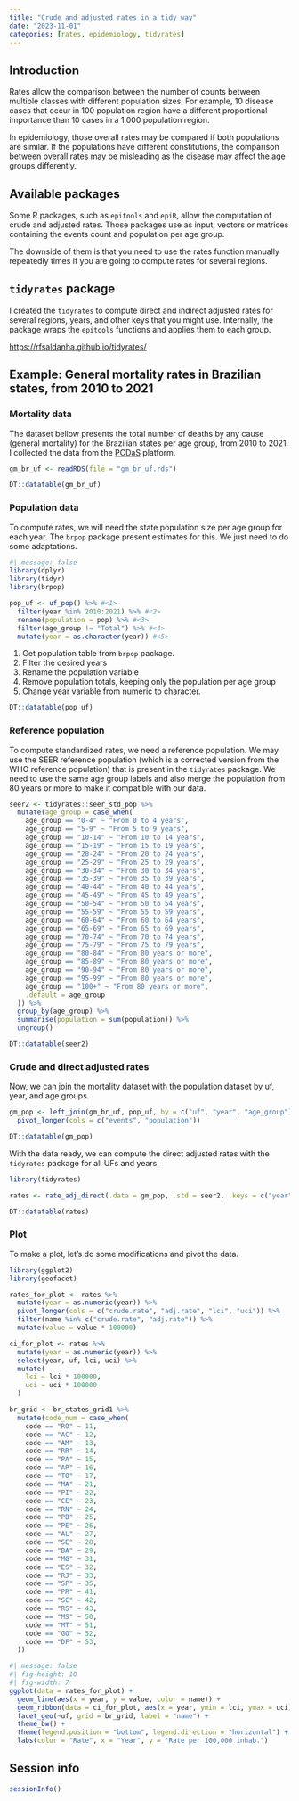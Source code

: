 ```yaml
---
title: "Crude and adjusted rates in a tidy way"
date: "2023-11-01"
categories: [rates, epidemiology, tidyrates]
---
```


## Introduction

Rates allow the comparison between the number of counts between multiple classes with different population sizes. For example, 10 disease cases that occur in 100 population region have a different proportional importance than 10 cases in a 1,000 population region.

In epidemiology, those overall rates may be compared if both populations are similar. If the populations have different constitutions, the comparison between overall rates may be misleading as the disease may affect the age groups differently.

## Available packages

Some R packages, such as `epitools` and `epiR`, allow the computation of crude and adjusted rates. Those packages use as input, vectors or matrices containing the events count and population per age group.

The downside of them is that you need to use the rates function manually repeatedly times if you are going to compute rates for several regions.

## `tidyrates` package

I created the `tidyrates` to compute direct and indirect adjusted rates for several regions, years, and other keys that you might use. Internally, the package wraps the `epitools` functions and applies them to each group.

<https://rfsaldanha.github.io/tidyrates/>

## Example: General mortality rates in Brazilian states, from 2010 to 2021

### Mortality data

The dataset bellow presents the total number of deaths by any cause (general mortality) for the Brazilian states per age group, from 2010 to 2021. I collected the data from the [PCDaS](https://pcdas.icict.fiocruz.br/) platform.

```r
gm_br_uf <- readRDS(file = "gm_br_uf.rds")

DT::datatable(gm_br_uf)
```

### Population data

To compute rates, we will need the state population size per age group for each year. The `brpop` package present estimates for this. We just need to do some adaptations.

```r
#| message: false
library(dplyr)
library(tidyr)
library(brpop)

pop_uf <- uf_pop() %>% #<1>
  filter(year %in% 2010:2021) %>% #<2>
  rename(population = pop) %>% #<3>
  filter(age_group != "Total") %>% #<4>
  mutate(year = as.character(year)) #<5>
```

1.  Get population table from `brpop` package.
2.  Filter the desired years
3.  Rename the population variable
4.  Remove population totals, keeping only the population per age group
5.  Change year variable from numeric to character.

```r
DT::datatable(pop_uf)
```

### Reference population

To compute standardized rates, we need a reference population. We may use the SEER reference population (which is a corrected version from the WHO reference population) that is present in the `tidyrates` package. We need to use the same age group labels and also merge the population from 80 years or more to make it compatible with our data.

```r
seer2 <- tidyrates::seer_std_pop %>%
  mutate(age_group = case_when(
    age_group == "0-4" ~ "From 0 to 4 years",
    age_group == "5-9" ~ "From 5 to 9 years",
    age_group == "10-14" ~ "From 10 to 14 years",
    age_group == "15-19" ~ "From 15 to 19 years",
    age_group == "20-24" ~ "From 20 to 24 years",
    age_group == "25-29" ~ "From 25 to 29 years",
    age_group == "30-34" ~ "From 30 to 34 years",
    age_group == "35-39" ~ "From 35 to 39 years",
    age_group == "40-44" ~ "From 40 to 44 years",
    age_group == "45-49" ~ "From 45 to 49 years",
    age_group == "50-54" ~ "From 50 to 54 years",
    age_group == "55-59" ~ "From 55 to 59 years",
    age_group == "60-64" ~ "From 60 to 64 years",
    age_group == "65-69" ~ "From 65 to 69 years",
    age_group == "70-74" ~ "From 70 to 74 years",
    age_group == "75-79" ~ "From 75 to 79 years",
    age_group == "80-84" ~ "From 80 years or more",
    age_group == "85-89" ~ "From 80 years or more",
    age_group == "90-94" ~ "From 80 years or more",
    age_group == "95-99" ~ "From 80 years or more",
    age_group == "100+" ~ "From 80 years or more",
    .default = age_group
  )) %>%
  group_by(age_group) %>%
  summarise(population = sum(population)) %>%
  ungroup()
```

```r
DT::datatable(seer2)
```

### Crude and direct adjusted rates

Now, we can join the mortality dataset with the population dataset by uf, year, and age groups.

```r
gm_pop <- left_join(gm_br_uf, pop_uf, by = c("uf", "year", "age_group")) %>%
  pivot_longer(cols = c("events", "population"))

DT::datatable(gm_pop)
```

With the data ready, we can compute the direct adjusted rates with the `tidyrates` package for all UFs and years.

```r
library(tidyrates)

rates <- rate_adj_direct(.data = gm_pop, .std = seer2, .keys = c("year", "uf"))

DT::datatable(rates)
```

### Plot

To make a plot, let's do some modifications and pivot the data.

```r
library(ggplot2)
library(geofacet)

rates_for_plot <- rates %>%
  mutate(year = as.numeric(year)) %>%
  pivot_longer(cols = c("crude.rate", "adj.rate", "lci", "uci")) %>%
  filter(name %in% c("crude.rate", "adj.rate")) %>%
  mutate(value = value * 100000)

ci_for_plot <- rates %>%
  mutate(year = as.numeric(year)) %>%
  select(year, uf, lci, uci) %>%
  mutate(
    lci = lci * 100000,
    uci = uci * 100000
  )

br_grid <- br_states_grid1 %>%
  mutate(code_num = case_when(
    code == "RO" ~ 11,
    code == "AC" ~ 12,
    code == "AM" ~ 13,
    code == "RR" ~ 14,
    code == "PA" ~ 15,
    code == "AP" ~ 16,
    code == "TO" ~ 17,
    code == "MA" ~ 21,
    code == "PI" ~ 22,
    code == "CE" ~ 23,
    code == "RN" ~ 24,
    code == "PB" ~ 25,
    code == "PE" ~ 26,
    code == "AL" ~ 27,
    code == "SE" ~ 28,
    code == "BA" ~ 29,
    code == "MG" ~ 31,
    code == "ES" ~ 32,
    code == "RJ" ~ 33,
    code == "SP" ~ 35,
    code == "PR" ~ 41,
    code == "SC" ~ 42,
    code == "RS" ~ 43,
    code == "MS" ~ 50,
    code == "MT" ~ 51,
    code == "GO" ~ 52,
    code == "DF" ~ 53,
  ))
```

```r
#| message: false
#| fig-height: 10
#| fig-width: 7
ggplot(data = rates_for_plot) +
  geom_line(aes(x = year, y = value, color = name)) +
  geom_ribbon(data = ci_for_plot, aes(x = year, ymin = lci, ymax = uci), alpha=0.3, fill = "lightpink", color = "pink") +
  facet_geo(~uf, grid = br_grid, label = "name") +
  theme_bw() +
  theme(legend.position = "bottom", legend.direction = "horizontal") +
  labs(color = "Rate", x = "Year", y = "Rate per 100,000 inhab.")
```

## Session info

```r
sessionInfo()
```
